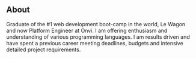 ## About

Graduate of the #1 web development boot-camp in the world, Le Wagon and now Platform Engineer at Onvi. I am offering enthusiasm and understanding of various programming languages. I am results driven and have spent a previous career meeting deadlines, budgets and intensive detailed project requirements.